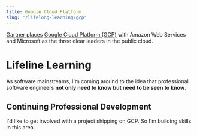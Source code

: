 ```yaml
---
title: Google Cloud Platform
slug: "/lifelong-learning/gcp"
---
```


[Gartner places](https://pages.awscloud.com/GLOBAL-multi-DL-gartner-mq-cips-2020-learn.html)
[Google Cloud Platform (GCP)](https://cloud.google.com/)
with <GatsbyLink to='/lifelong-learning/aws'>Amazon Web Services</GatsbyLink> and Microsoft as the three clear leaders in
the public cloud.

# Lifeline Learning


As software mainstreams, I'm coming around to the idea that <GatsbyLink to='/memberships/bcs'>professional
software engineers</GatsbyLink> **not only need to know but need to be seen to know**.

## Continuing Professional Development

I'd like to get involved with a project shipping on GCP. So I'm building skills in this area.
